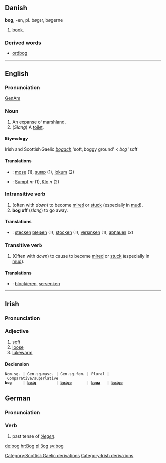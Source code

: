 {{wikipedia}}
== Danish ==
'''bog''', -en, pl. bøger, bøgerne

# [[book]].

=== Derived words ===

* [[ordbog]]

----
== English ==
===Pronunciation===
[[w:General American|GenAm]] {{IPA|[b&#593;g]}}

===Noun===

# An expanse of marshland.
# (''Slang'') A [[toilet]].

====Etymology====
Irish and Scottish Gaelic ''[[bogach]]'' 'soft, boggy ground' < ''bog'' 'soft'

====Translations====

*{{da}}: [[mose]] (1), [[sump]] (1), [[lokum]] (2)
*{{de}}: [[Sumpf]] ''m'' (1), [[Klo]] ''n'' (2)

===Intransitive verb===

# (often with ''down'') to become [[mire]]d or [[stuck]] (especially in [[mud]]).
# '''bog off''' (''slang'') to go away.

====Translations====

* {{de}}: [[stecken]] [[bleiben]] (1), [[stocken]] (1), [[versinken]] (1), [[abhauen]] (2)

===Transitive verb===

# (Often with ''down'') to cause to become [[mire]]d or [[stuck]] (especially in [[mud]]).

====Translations====

* {{de}}: [[blockieren]], [[versenken]]

----

==Irish==
===Pronunciation===
{{IPA|[bog]}}

===Adjective===
# [[soft]]
# [[loose]]
# [[lukewarm]]

====Declension====
 Nom.sg. | Gen.sg.masc. | Gen.sg.fem. | Plural | Comparative/superlative
 '''bog'''     | '''[[boig]]'''         | '''[[boige]]'''       | '''[[boga]]'''   | '''[[boige]]'''

==German==
===Pronunciation===
{{IPA|[bo&#720;k]}}

===Verb===
# past tense of ''[[biegen]]''.

[[de:bog]]
[[hr:Bog]]
[[pl:Bog]]
[[sv:bog]]

[[Category:Scottish Gaelic derivations]]
[[Category:Irish derivations]]